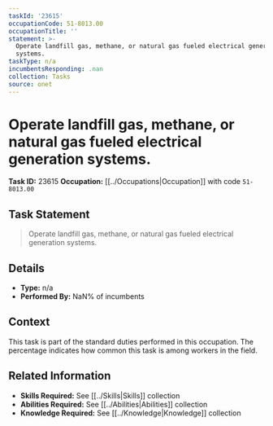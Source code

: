 ```yaml
---
taskId: '23615'
occupationCode: 51-8013.00
occupationTitle: ''
statement: >-
  Operate landfill gas, methane, or natural gas fueled electrical generation
  systems.
taskType: n/a
incumbentsResponding: .nan
collection: Tasks
source: onet
---
```

# Operate landfill gas, methane, or natural gas fueled electrical generation systems.

**Task ID:** 23615
**Occupation:** [[../Occupations|Occupation]] with code `51-8013.00`

## Task Statement

> Operate landfill gas, methane, or natural gas fueled electrical generation systems.

## Details

- **Type:** n/a
- **Performed By:** NaN% of incumbents

## Context

This task is part of the standard duties performed in this occupation. The percentage indicates how common this task is among workers in the field.

## Related Information

- **Skills Required:** See [[../Skills|Skills]] collection
- **Abilities Required:** See [[../Abilities|Abilities]] collection
- **Knowledge Required:** See [[../Knowledge|Knowledge]] collection

